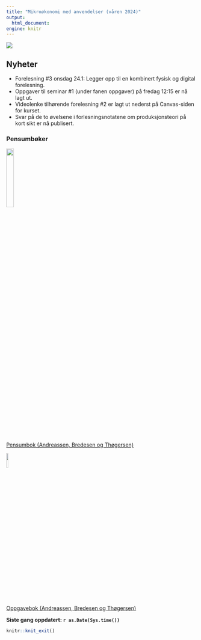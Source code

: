 ```yaml
---
title: "Mikroøkonomi med anvendelser (våren 2024)"
output:
  html_document:
engine: knitr
---
```


![](man/figures/abc.jpg)

## Nyheter

- Forelesning #3 onsdag 24.1: Legger opp til en kombinert fysisk og digital forelesning.
- Oppgaver til seminar #1 (under fanen oppgaver) på fredag 12:15 er nå lagt ut.
- Videolenke tilhørende forelesning #2 er lagt ut nederst på Canvas-siden for kurset.
- Svar på de to øvelsene i forlesningsnotatene om produksjonsteori på kort sikt er nå publisert.

### Pensumbøker

![](man/figures/pensum.jpg){width=20%}
<br>
[Pensumbok (Andreassen, Bredesen og Thøgersen)](https://www.cappelendammundervisning.no/_innforing-i-mikrookonomi-9788202640521)
<br>

![](man/figures/oppgaver.jpg){width=10%}

[Oppgavebok (Andreassen, Bredesen og Thøgersen)](https://www.cappelendammundervisning.no/_innforing-i-mikrookonomi-ovingsoppgaver-med-losningsforslag-9788202656485)
<br>

**Siste gang oppdatert: `r as.Date(Sys.time())`**

```r
knitr::knit_exit()
```


